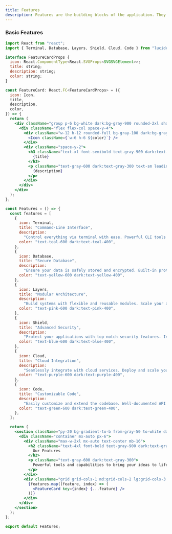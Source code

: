 ```yaml
---
title: Features
description: Features are the building blocks of the application. They are the reusable components that can be used in different parts of the application.
---
```


### Basic Features
<Preview>
<BasicFeatures />
</Preview>

```jsx showLineNumbers
import React from "react";
import { Terminal, Database, Layers, Shield, Cloud, Code } from "lucide-react";

interface FeatureCardProps {
  icon: React.ComponentType<React.SVGProps<SVGSVGElement>>;
  title: string;
  description: string;
  color: string;
}

const FeatureCard: React.FC<FeatureCardProps> = ({
  icon: Icon,
  title,
  description,
  color,
}) => {
  return (
    <div className="group p-6 bg-white dark:bg-gray-900 rounded-2xl shadow-sm transition-all duration-300 cursor-pointer">
      <div className="flex flex-col space-y-4">
        <div className="w-12 h-12 rounded-full bg-gray-100 dark:bg-gray-800 flex items-center justify-center group-hover:scale-110 transition-transform duration-300">
          <Icon className={`w-6 h-6 ${color}`} />
        </div>
        <div className="space-y-2">
          <h3 className="text-xl font-semibold text-gray-900 dark:text-gray-100">
            {title}
          </h3>
          <p className="text-gray-600 dark:text-gray-300 text-sm leading-relaxed">
            {description}
          </p>
        </div>
      </div>
    </div>
  );
};

const Features = () => {
  const features = [
    {
      icon: Terminal,
      title: "Command-Line Interface",
      description:
        "Control everything via terminal with ease. Powerful CLI tools for automated workflows and quick deployments.",
      color: "text-teal-600 dark:text-teal-400",
    },
    {
      icon: Database,
      title: "Secure Database",
      description:
        "Ensure your data is safely stored and encrypted. Built-in protection against common security threats.",
      color: "text-yellow-600 dark:text-yellow-400",
    },
    {
      icon: Layers,
      title: "Modular Architecture",
      description:
        "Build systems with flexible and reusable modules. Scale your application with independently managed components.",
      color: "text-pink-600 dark:text-pink-400",
    },
    {
      icon: Shield,
      title: "Advanced Security",
      description:
        "Protect your applications with top-notch security features. Industry-standard encryption and authentication.",
      color: "text-blue-600 dark:text-blue-400",
    },
    {
      icon: Cloud,
      title: "Cloud Integration",
      description:
        "Seamlessly integrate with cloud services. Deploy and scale your applications with leading cloud providers.",
      color: "text-purple-600 dark:text-purple-400",
    },
    {
      icon: Code,
      title: "Customizable Code",
      description:
        "Easily customize and extend the codebase. Well-documented API and flexible architecture for your needs.",
      color: "text-green-600 dark:text-green-400",
    },
  ];

  return (
    <section className="py-20 bg-gradient-to-b from-gray-50 to-white dark:from-gray-950 dark:to-gray-900">
      <div className="container mx-auto px-6">
        <div className="max-w-2xl mx-auto text-center mb-16">
          <h2 className="text-4xl font-bold text-gray-900 dark:text-gray-100 mb-4">
            Our Features
          </h2>
          <p className="text-gray-600 dark:text-gray-300">
            Powerful tools and capabilities to bring your ideas to life
          </p>
        </div>
        <div className="grid grid-cols-1 md:grid-cols-2 lg:grid-cols-3 gap-8">
          {features.map((feature, index) => (
            <FeatureCard key={index} {...feature} />
          ))}
        </div>
      </div>
    </section>
  );
};

export default Features;
```